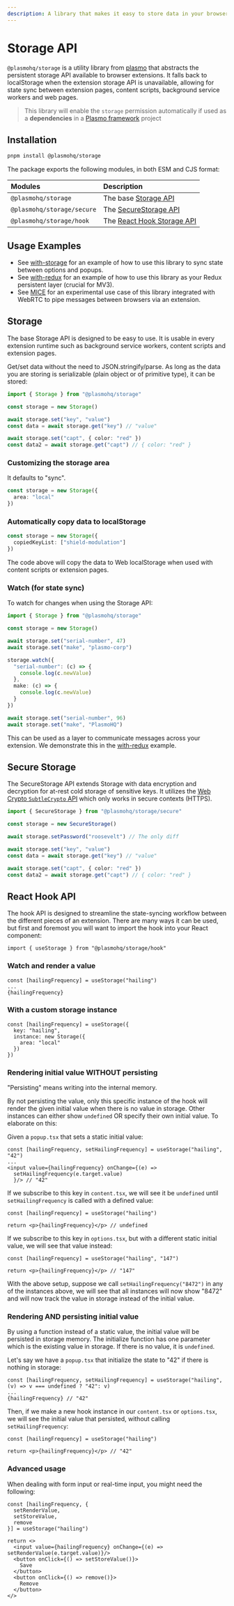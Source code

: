 ```yaml
---
description: A library that makes it easy to store data in your browser extension's storage.
---
```



# Storage API

<ShieldBanners packageName="@plasmohq/storage" />

`@plasmohq/storage` is a utility library from [plasmo](https://www.plasmo.com/) that abstracts the persistent storage API available to browser extensions. It falls back to localStorage when the extension storage API is unavailable, allowing for state sync between extension pages, content scripts, background service workers and web pages.

> This library will enable the `storage` permission automatically if used as a **dependencies** in a [Plasmo framework](https://docs.plasmo.com) project

## Installation

```bash
pnpm install @plasmohq/storage
```

The package exports the following modules, in both ESM and CJS format:

| Modules                    | Description                                   |
| :------------------------- | :-------------------------------------------- |
| `@plasmohq/storage`        | The base [Storage API](#storage)              |
| `@plasmohq/storage/secure` | The [SecureStorage API](#secure-storage)      |
| `@plasmohq/storage/hook`   | The [React Hook Storage API](#react-hook-api) |

## Usage Examples

- See [with-storage](https://github.com/PlasmoHQ/examples/tree/main/with-storage) for an example of how to use this library to sync state between options and popups.
- See [with-redux](https://github.com/PlasmoHQ/examples/tree/main/with-redux) for an example of how to use this library as your Redux persistent layer (crucial for MV3).
- See [MICE](https://github.com/PlasmoHQ/mice) for an experimental use case of this library integrated with WebRTC to pipe messages between browsers via an extension.

## Storage

The base Storage API is designed to be easy to use. It is usable in every extension runtime such as background service workers, content scripts and extension pages.

Get/set data without the need to JSON.stringify/parse. As long as the data you are storing is serializable (plain object or of primitive type), it can be stored:

```ts
import { Storage } from "@plasmohq/storage"

const storage = new Storage()

await storage.set("key", "value")
const data = await storage.get("key") // "value"

await storage.set("capt", { color: "red" })
const data2 = await storage.get("capt") // { color: "red" }
```

### Customizing the storage area

It defaults to "sync".

```ts
const storage = new Storage({
  area: "local"
})
```

### Automatically copy data to localStorage

```ts
const storage = new Storage({
  copiedKeyList: ["shield-modulation"]
})
```

The code above will copy the data to Web localStorage when used with content scripts or extension pages.

### Watch (for state sync)

To watch for changes when using the Storage API:

```ts filename="background.ts"
import { Storage } from "@plasmohq/storage"

const storage = new Storage()

await storage.set("serial-number", 47)
await storage.set("make", "plasmo-corp")

storage.watch({
  "serial-number": (c) => {
    console.log(c.newValue)
  },
  make: (c) => {
    console.log(c.newValue)
  }
})

await storage.set("serial-number", 96)
await storage.set("make", "PlasmoHQ")
```

This can be used as a layer to communicate messages across your extension. We demonstrate this in the [with-redux](https://github.com/PlasmoHQ/examples/tree/main/with-redux) example.

## Secure Storage

The SecureStorage API extends Storage with data encryption and decryption for at-rest cold storage of sensitive keys. It utilizes the [Web Crypto `SubtleCrypto` API](https://developer.mozilla.org/en-US/docs/Web/API/SubtleCrypto) which only works in secure contexts (HTTPS).

```ts
import { SecureStorage } from "@plasmohq/storage/secure"

const storage = new SecureStorage()

await storage.setPassword("roosevelt") // The only diff

await storage.set("key", "value")
const data = await storage.get("key") // "value"

await storage.set("capt", { color: "red" })
const data2 = await storage.get("capt") // { color: "red" }
```

## React Hook API

The hook API is designed to streamline the state-syncing workflow between the different pieces of an extension. There are many ways it can be used, but first and foremost you will want to import the hook into your React component:

```tsx
import { useStorage } from "@plasmohq/storage/hook"
```

### Watch and render a value

```tsx
const [hailingFrequency] = useStorage("hailing")
...
{hailingFrequency}
```

### With a custom storage instance

```tsx
const [hailingFrequency] = useStorage({
  key: "hailing",
  instance: new Storage({
    area: "local"
  })
})
```

### Rendering initial value WITHOUT persisting

"Persisting" means writing into the internal memory.

By not persisting the value, only this specific instance of the hook will render the given initial value when there is no value in storage. Other instances can either show `undefined` OR specify their own initial value. To elaborate on this:

Given a `popup.tsx` that sets a static initial value:

```tsx filename="popup.tsx"
const [hailingFrequency, setHailingFrequency] = useStorage("hailing", "42")
...
<input value={hailingFrequency} onChange={(e) =>
  setHailingFrequency(e.target.value)
  }/> // "42"
```

If we subscribe to this key in `content.tsx`, we will see it be `undefined` until `setHailingFrequency` is called with a defined value:

```tsx filename="content.tsx"
const [hailingFrequency] = useStorage("hailing")

return <p>{hailingFrequency}</p> // undefined
```

If we subscribe to this key in `options.tsx`, but with a different static initial value, we will see that value instead:

```tsx filename="options.tsx"
const [hailingFrequency] = useStorage("hailing", "147")

return <p>{hailingFrequency}</p> // "147"
```

With the above setup, suppose we call `setHailingFrequency("8472")` in any of the instances above, we will see that all instances will now show "8472" and will now track the value in storage instead of the initial value.

### Rendering AND persisting initial value

By using a function instead of a static value, the initial value will be persisted in storage memory. The initialize function has one parameter which is the existing value in storage. If there is no value, it is `undefined`.

Let's say we have a `popup.tsx` that initialize the state to "42" if there is nothing in storage:

```tsx filename="popup.tsx"
const [hailingFrequency, setHailingFrequency] = useStorage("hailing", (v) => v === undefined ? "42": v)
...
{hailingFrequency} // "42"
```

Then, if we make a new hook instance in our `content.tsx` or `options.tsx`, we will see the initial value that persisted, without calling `setHailingFrequency`:

```tsx filename="content.tsx"
const [hailingFrequency] = useStorage("hailing")

return <p>{hailingFrequency}</p> // "42"
```

### Advanced usage

When dealing with form input or real-time input, you might need the following:

```tsx
const [hailingFrequency, {
  setRenderValue,
  setStoreValue,
  remove
}] = useStorage("hailing")

return <>
  <input value={hailingFrequency} onChange={(e) => setRenderValue(e.target.value)}/>
  <button onClick={() => setStoreValue()}>
    Save
  </button>
  <button onClick={() => remove()}>
    Remove
  </button>
</>

```
